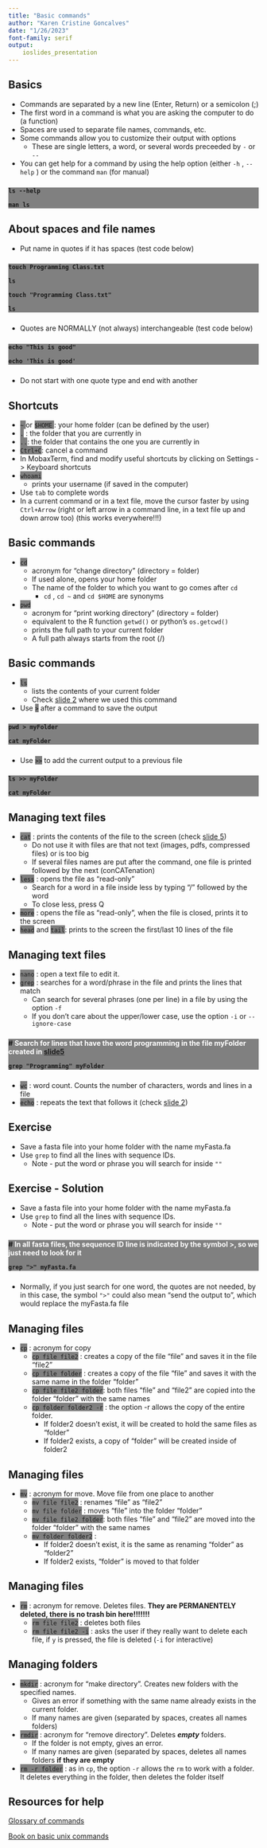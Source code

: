 ```yaml
---
title: "Basic commands"
author: "Karen Cristine Goncalves"
date: "1/26/2023"
font-family: serif
output: 
    ioslides_presentation	
---
```


<style>
.code {
background-color: grey
}
</style>

## Basics {#slide1}

 - Commands are separated by a new line (Enter, Return) or a semicolon (;)
 - The first word in a command is what you are asking the computer to do (a function)
 - Spaces are used to separate file names, commands, etc. 
 - Some commands allow you to customize their output with options
	- These are single letters, a word, or several words preceeded by `-` or `--`
 - You can get help for a command by using the help option (either `-h` , `--help` ) or the command `man` (for manual)
	
### <b>
<div class="code">

`ls --help`

`man ls`
</div>
### </b>


## About spaces and file names {#slide2}

 - Put name in quotes if it has spaces (test code below)

### <b>
<div class="code">

`touch Programming Class.txt`

`ls`

`touch "Programming Class.txt"`

`ls`
</div>
### </b>

 
 - Quotes are NORMALLY (not always) interchangeable  (test code below)

### <b>
<div class="code">

`echo "This is good"`

`echo 'This is good'`
</div>
### </b>

- Do not start with one quote type and end with another

## Shortcuts {#slide3}


 - <span class="code">`~` </span>or <span class="code">`$HOME` </span>: your home folder (can be defined by the user)
 - <span class="code">`.`</span> : the folder that you are currently in
 - <span class="code">`..`</span>: the folder that contains the one you are currently in
 - <span class="code">`Ctrl+C`</span>: cancel a command
 - In MobaxTerm, find and modify useful shortcuts by clicking on Settings -> Keyboard shortcuts
 - <span class="code">`whoami`</span>
	- prints your username (if saved in the computer)
- Use `tab` to complete words 
- In a current command or in a text file, move the cursor faster by using `Ctrl+Arrow` (right or left arrow in a command line, in a text file up and down arrow too) (this works everywhere!!!)


## Basic commands {#slide4}

		
 - <span class="code">`cd`</span>
	- acronym for "change directory" (directory = folder)
	- If used alone, opens your home folder
	- The name of the folder to which you want to go comes after `cd` 
		- `cd` , `cd ~` and `cd $HOME` are synonyms
 - <span class="code">`pwd`</span>
	- acronym for "print working directory" (directory = folder)
	- equivalent to the R function `getwd()` or python's `os.getcwd()`
	- prints the full path to your current folder
	- A full path always starts from the root (/)

##  Basic commands {#slide5}

 - <span class="code">`ls`</span>
	- lists the contents of your current folder
	- Check [slide 2](#2) where we used this command
 - Use <span class="code">`>`</span> after a command to save the output
	
### <b>
<div class="code">
`pwd > myFolder`

`cat myFolder`
</div>	

### </b>

- Use <span class="code">`>>`</span> to add the current output to a previous file
	
### <b>
<div class="code">
`ls >> myFolder`
	
`cat myFolder`
</div>	
### </b>


## Managing text files {#slide6}

- <span class="code">`cat`</span> : prints the contents of the file to the screen (check [slide 5](#5))
	- Do not use it with files are that not text (images, pdfs, compressed files) or is too big
	- If several files names are put after the command, one file is printed followed by the next (conCATenation)
- <span class="code">`less`</span> : opens the file as "read-only"
	- Search for a word in a file inside less by typing "/" followed by the word
	- To close less, press Q
- <span class="code">`more`</span> : opens the file as "read-only", when the file is closed, prints it to the screen
- <span class="code">`head`</span> and <span class="code">`tail`</span>: prints to the screen the first/last 10 lines of the file 


## Managing text files {#slide7}

- <span class="code">`nano`</span> : open a text file to edit it.
- <span class="code">`grep`</span> : searches for a word/phrase in the file and prints the lines that match
	- Can search for several phrases (one per line) in a file by using the option `-f`
	- If you don't care about the upper/lower case, use the option `-i` or `--ignore-case`

### <b>
<div class="code">
\# <span style="color: white">Search for lines that have the word programming in the file myFolder created in [slide5](#5)</span>

`grep "Programming" myFolder`
	
</div>	
### </b>

- <span class="code">`wc`</span> : word count. Counts the number of characters, words and lines in a file
- <span class="code">`echo`</span> : repeats the text that follows it (check [slide 2](#2))

## Exercise {#slide8}

- Save a fasta file into your home folder with the name myFasta.fa
- Use `grep` to find all the lines with sequence IDs.
	- Note - put the word or phrase you will search for inside `""`

## Exercise - Solution {#slide9}

- Save a fasta file into your home folder with the name myFasta.fa
- Use `grep` to find all the lines with sequence IDs.
	- Note - put the word or phrase you will search for inside `""`

### <b>
<div class="code">
\#<span style="color: white"> In all fasta files, the sequence ID line is indicated by the symbol >, so we just need to look for it</span>

`grep ">" myFasta.fa`

</div>	
### </b>

- Normally, if you just search for one word, the quotes are not needed, by in this case, the symbol `">"` could also mean "send the output to", which would replace the myFasta.fa file

## Managing files {#slide10}

- <span class="code">`cp`</span> : acronym for copy
	- <span class="code">`cp file file2`</span> : creates a copy of the file "file" and saves it in the file "file2"
	- <span class="code">`cp file folder`</span> : creates a copy of the file "file" and saves it with the same name in the folder "folder"
	- <span class="code">`cp file file2 folder`</span>: both files "file" and "file2" are copied into the folder "folder" with the same names
	- <span class="code">`cp folder folder2 -r`</span> : the option -r allows the copy of the entire folder.
		- If folder2 doesn't exist, it will be created to hold the same files as "folder"
		- If folder2 exists, a copy of "folder" will be created inside of folder2

## Managing files {#slide11}

- <span class="code">`mv`</span> : acronym for move. Move file from one place to another
	- <span class="code">`mv file file2`</span> : renames "file" as "file2"
	- <span class="code">`mv file folder`</span> : moves "file" into the folder "folder"
	- <span class="code">`mv file file2 folder`</span>: both files "file" and "file2" are moved into the folder "folder" with the same names
	- <span class="code">`mv folder folder2`</span> : 
		- If folder2 doesn't exist, it is the same as renaming "folder" as "folder2"
		- If folder2 exists, "folder" is moved to that folder

## Managing files {#slide12}

- <span class="code">`rm`</span> : acronym for remove. Deletes files. **They are PERMANENTELY deleted, there is no trash bin here!!!!!!!**
	- <span class="code">`rm file file2`</span> : deletes both files
	- <span class="code">`rm file file2 -i`</span> : asks the user if they really want to delete each file, if `y` is pressed, the file is deleted (`-i` for interactive)

## Managing folders {#slide13}

- <span class="code">`mkdir`</span> : acronym for "make directory". Creates new folders with the specified names. 
	- Gives an error if something with the same name already exists in the current folder. 
	- If many names are given (separated by spaces, creates all names folders)
- <span class="code">`rmdir`</span> : acronym for "remove directory". Deletes **_empty_** folders. 
	- If the folder is not empty, gives an error.
	- If many names are given (separated by spaces, deletes all names folders **if they are empty**
- <span class="code">`rm -r folder`</span> : as in `cp`, the option `-r` allows the `rm` to work with a folder. It deletes everything in the folder, then deletes the folder itself

## Resources for help

[Glossary of commands](https://github.com/KarenGoncalves/Amaryllidaceae_database/wiki/Glossary-of-commands)

[Book on basic unix commands](https://eriqande.github.io/eca-bioinf-handbook/)

